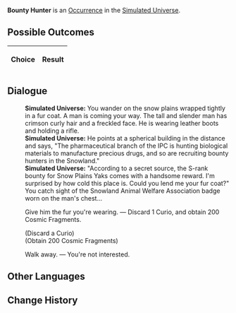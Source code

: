 {{Simulated Universe Event Infobox
|title         = Bounty Hunter
|image         = Random Event Normal.png
|type          =
|domains_su    = Occurrence
|domains_ext   = Occurrence
|domains_swarm = 
|domains_gng   = 
|requirements  =
|prev          = 
|next          = 
|indexRewards  =
|characters    = 
}}
'''Bounty Hunter''' is an [[Simulated Universe/Occurrence|Occurrence]] in the [[Simulated Universe]].

==Possible Outcomes==
{| class="article-table"
!Choice
!Result

|}

<!--
==Gameplay Notes==

-->
==Dialogue==
{{Dialogue Start}}
:'''Simulated Universe:''' You wander on the snow plains wrapped tightly in a fur coat. A man is coming your way. The tall and slender man has crimson curly hair and a freckled face. He is wearing leather boots and holding a rifle.
:'''Simulated Universe:''' He points at a spherical building in the distance and says, "The pharmaceutical branch of the IPC is hunting biological materials to manufacture precious drugs, and so are recruiting bounty hunters in the Snowland."
:'''Simulated Universe:''' "According to a secret source, the S-rank bounty for Snow Plains Yaks comes with a handsome reward. I'm surprised by how cold this place is. Could you lend me your fur coat?" You catch sight of the Snowland Animal Welfare Association badge worn on the man's chest...
:{{DIcon|Star}} Give him the fur you're wearing. &mdash; Discard 1 Curio, and obtain 200 Cosmic Fragments.
:;(Discard a Curio)
:;(Obtain 200 Cosmic Fragments)
:{{DIcon|Star}} Walk away. &mdash; You're not interested.
{{Dialogue End}}

==Other Languages==
{{Other Languages
|en   = Bounty Hunter
|zhs  = 赏金猎人
|zht  = 賞金獵人
|ja   = {{Rubi|賞金稼ぎ|しょうきんかせ}}
|ko   = 바운티 헌터
|es   = Cazarrecompensas
|fr   = Chasseur de primes
|ru   = Охотник за головами
|th   = นักล่าเงินรางวัล
|vi   = Thợ Săn Tiền Thưởng
|de   = Kopfgeldjäger
|id   = Pemburu Hadiah
|pt   = Caçador de Recompensas
}}

==Change History==
{{Change History|1.0}}
